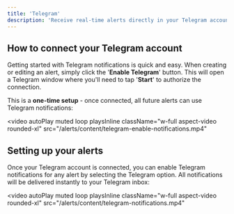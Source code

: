 ```yaml
---
title: 'Telegram'
description: 'Receive real-time alerts directly in your Telegram account through our notification bot.'
---
```




## How to connect your Telegram account

Getting started with Telegram notifications is quick and easy. When creating or editing an alert, simply click the '**Enable Telegram**' button. This will open a Telegram window where you'll need to tap '**Start**' to authorize the connection.

This is a **one-time setup** - once connected, all future alerts can use Telegram notifications:

<video
  autoPlay
  muted
  loop
  playsInline
  className="w-full aspect-video rounded-xl"
  src="/alerts/content/telegram-enable-notifications.mp4"
></video>

## Setting up your alerts

Once your Telegram account is connected, you can enable Telegram notifications for any alert by selecting the Telegram option. All notifications will be delivered instantly to your Telegram inbox:

<video
  autoPlay
  muted
  loop
  playsInline
  className="w-full aspect-video rounded-xl"
  src="/alerts/content/telegram-notifications.mp4"
></video>
